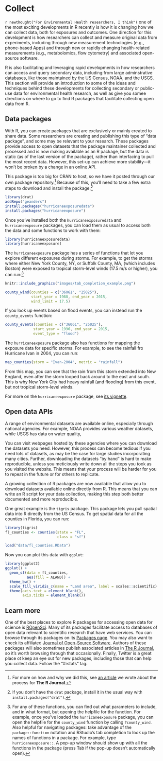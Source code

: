 # Collect {#collect}

`r newthought("For Environmental Health researchers, I think")` one of the most exciting 
developments in R recently is how it is changing how we can collect data, both for 
exposures and outcomes. One direction for this development is how researchers can 
collect and measure original data from experiments, including through new measurement
technologies (e.g., phone-based Apps) and through new or rapidly changing health-related 
measurements (e.g., metabolomics, flow cytometry) and associated open-source 
software. 

R is also facilitating and leveraging rapid developments in how researchers can access and
query secondary data, including from large adminstrative databases, like those maintained
by the US Census, NOAA, and the USGS. This section will provide an 
introduction to some of the ideas and techniques behind these developments for 
collecting secondary or public-use data for environmental health research, as well as
give you somee directions on where to go to find R packages that facilitate collecting
open data from R.


## Data packages

With R, you can create packages that are exclusively or mainly created to share data. 
Some researchers are creating and publishing this type of "data package", and some
may be relevant to your research. These packages provide access to open datasets that the 
package maintainer collected and processed and is now making available as an R package, 
but the data is static (as of the last version of the package), rather than interfacing
to pull the most recent data. However, this set-up can achieve more stability---it won't 
be broken by a change in an online API. 

This package is too big for CRAN to host, so we have it posted through our own package
repository.^[For more on how and why we did this, see 
[an article](https://journal.r-project.org/archive/2017/RJ-2017-026/) we wrote about the
process for **The R Journal**.] Because of this, you'll need to take a few extra steps
to download and install the package:^[If you don't have the `drat` package, install it in 
the usual way with `install.packages("drat")`.] 

```r
library(drat)
addRepo("geanders")
install.packages("hurricaneexposuredata")
install.packages("hurricaneexposure")
```

Once you've installed both the `hurricaneexposuredata` and `hurricaneexposure` packages, you 
can load them as usual to access both the data and some functions to work with them:

```r
library(hurricaneexposuredata)
library(hurricaneexposure)
```

The `hurricaneexposure` package has a series of functions that let you explore different
exposures during storms. For example, to get the storms where either New York County, NY, 
or Suffolk County, MA, (which includes Boston) were exposed to tropical storm-level winds
(17.5 m/s or higher), you can run:^[For any of these functions, you can find out what parameters
to include, and in what format, but opening the helpfile for the function. For example, once you've
loaded the `hurricaneexposure` package, you can open the helpfile for the `county_wind` function
by calling `?county_wind`. Also helpful for navigating packages: take advantage of the `package::function`
notation and RStudio's tab completion to look up the names of functions in a package. For example, 
type `hurricaneexposure::`. A pop-up window should show up with all the functions in the package (press
Tab if the pop-up doesn't automatically open).]

```r
knitr::include_graphics("images/tab_completion_example.png")
```


```r
county_wind(counties = c("36061", "25025"),
            start_year = 1988, end_year = 2015, 
            wind_limit = 17.5)
```

If you look up events based on flood events, you can instead run the
`county_events` function:

```r
county_events(counties = c("36061", "25025"),
             start_year = 1996, end_year = 2015, 
             event_type = "flood")
```

The `hurricaneexposure` package also has functions for mapping the exposure 
data for specific storms. For example, to see the rainfall fro Hurricane Ivan in 
2004, you can run:

```r
map_counties(storm = "Ivan-2004", metric = "rainfall")
```

From this map, you can see that the rain from this storm extended into New
England, even after the storm looped back around to the east and south. This is
why New York City had heavy rainfall (and flooding) from this event, but not
tropical storm-level winds.

For more on the `hurricaneexposure` package, see [its vignette](https://cran.r-project.org/web/packages/hurricaneexposure/vignettes/hurricaneexposure.html).

## Open data APIs

A range of environmental datasets are available online, especially through national agencies. 
For example, NOAA provides various weather datasets, while USGS has data on water quality, 

You can visit webpages hosted by these agencies where you can download the datasets you need. 
However, this process can become tedious if you need lots of datasets, as may be the case for 
large studies incorporating many cities. Further, downloading the datasets "by hand" is hard 
to make reproducible, unless you meticiously write down all the steps you took as you visited 
the website. This means that your process will be harder for you to repeat in the future
or for others to replicate. 

A growing collection of R packages are now available that allow you to download datasets 
available online directly from R. This means that you can write an R script for your data
collection, making this step both better documented and more reproducible. 

One great example is the `tigris` package. This package lets you pull
spatial data into R directly from the US Census. To get spatial data for all the counties in 
Florida, you can run:

```r
library(tigris)
fl_counties <- counties(state = "FL",
                        class = "sf")
```
```r
load("data/fl_counties.RData")
```

Now you can plot this data with `ggplot`: 

```r
library(ggplot2)
ggplot() + 
  geom_sf(data = fl_counties, 
          aes(fill = ALAND)) + 
  theme_bw() + 
  scale_fill_viridis_c(name = "Land area", label = scales::scientific) + 
  theme(axis.text = element_blank(),
        axis.ticks = element_blank())
```


## Learn more

One of the best places to explore R packages for accessing open data for science is 
[ROpenSci](https://ropensci.org/).
Many of its packages facilitate access to databases of open data relevant to scientific
research that have web services. You can browse through its packages on 
its [Packages page](https://ropensci.org/packages/). You may also want to 
check its affiliated [Journal of Open-Source Software](https://joss.theoj.org/).
Authors of these packages will also sometimes publish associated articles in 
[The R Journal](https://journal.r-project.org/), so it's worth browsing through
that occasionally. 
Finally, Twitter is a great place ot keep an eye out for new packages, including
those that can help you collect data. Follow the "#rstats" tag.